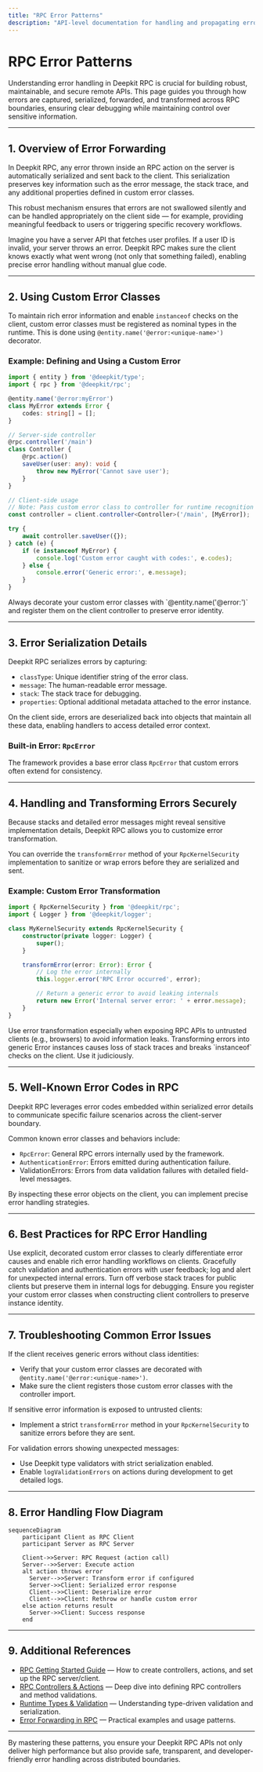 ```yaml
---
title: "RPC Error Patterns"
description: "API-level documentation for handling and propagating errors in RPC APIs, including error serialization, well-known error codes, and custom exception handling patterns."
---
```


# RPC Error Patterns

Understanding error handling in Deepkit RPC is crucial for building robust, maintainable, and secure remote APIs. This page guides you through how errors are captured, serialized, forwarded, and transformed across RPC boundaries, ensuring clear debugging while maintaining control over sensitive information.

---

## 1. Overview of Error Forwarding

In Deepkit RPC, any error thrown inside an RPC action on the server is automatically serialized and sent back to the client. This serialization preserves key information such as the error message, the stack trace, and any additional properties defined in custom error classes.

This robust mechanism ensures that errors are not swallowed silently and can be handled appropriately on the client side — for example, providing meaningful feedback to users or triggering specific recovery workflows.

<!-- Storytelling context -->
Imagine you have a server API that fetches user profiles. If a user ID is invalid, your server throws an error. Deepkit RPC makes sure the client knows exactly what went wrong (not only that something failed), enabling precise error handling without manual glue code.

---

## 2. Using Custom Error Classes

To maintain rich error information and enable `instanceof` checks on the client, custom error classes must be registered as nominal types in the runtime. This is done using `@entity.name('@error:<unique-name>')` decorator.

### Example: Defining and Using a Custom Error

```typescript
import { entity } from '@deepkit/type';
import { rpc } from '@deepkit/rpc';

@entity.name('@error:myError')
class MyError extends Error {
    codes: string[] = [];
}

// Server-side controller
@rpc.controller('/main')
class Controller {
    @rpc.action()
    saveUser(user: any): void {
        throw new MyError('Cannot save user');
    }
}

// Client-side usage
// Note: Pass custom error class to controller for runtime recognition
const controller = client.controller<Controller>('/main', [MyError]);

try {
    await controller.saveUser({});
} catch (e) {
    if (e instanceof MyError) {
        console.log('Custom error caught with codes:', e.codes);
    } else {
        console.error('Generic error:', e.message);
    }
}
```

<Check>
Always decorate your custom error classes with `@entity.name('@error:<unique-name>')` and register them on the client controller to preserve error identity.
</Check>

---

## 3. Error Serialization Details

Deepkit RPC serializes errors by capturing:

- `classType`: Unique identifier string of the error class.
- `message`: The human-readable error message.
- `stack`: The stack trace for debugging.
- `properties`: Optional additional metadata attached to the error instance.

On the client side, errors are deserialized back into objects that maintain all these data, enabling handlers to access detailed error context.

### Built-in Error: `RpcError`

The framework provides a base error class `RpcError` that custom errors often extend for consistency.


---

## 4. Handling and Transforming Errors Securely

Because stacks and detailed error messages might reveal sensitive implementation details, Deepkit RPC allows you to customize error transformation.

You can override the `transformError` method of your `RpcKernelSecurity` implementation to sanitize or wrap errors before they are serialized and sent.

### Example: Custom Error Transformation

```typescript
import { RpcKernelSecurity } from '@deepkit/rpc';
import { Logger } from '@deepkit/logger';

class MyKernelSecurity extends RpcKernelSecurity {
    constructor(private logger: Logger) {
        super();
    }

    transformError(error: Error): Error {
        // Log the error internally
        this.logger.error('RPC Error occurred', error);

        // Return a generic error to avoid leaking internals
        return new Error('Internal server error: ' + error.message);
    }
}
```

<Tip>
Use error transformation especially when exposing RPC APIs to untrusted clients (e.g., browsers) to avoid information leaks.
</Tip>

<Warning>
Transforming errors into generic Error instances causes loss of stack traces and breaks `instanceof` checks on the client.
Use it judiciously.
</Warning>

---

## 5. Well-Known Error Codes in RPC

Deepkit RPC leverages error codes embedded within serialized error details to communicate specific failure scenarios across the client-server boundary.

Common known error classes and behaviors include:

- `RpcError`: General RPC errors internally used by the framework.
- `AuthenticationError`: Errors emitted during authentication failure.
- ValidationErrors: Errors from data validation failures with detailed field-level messages.

By inspecting these error objects on the client, you can implement precise error handling strategies.

---

## 6. Best Practices for RPC Error Handling

<AccordionGroup title="Best Practices">
<Accordion title="Use Explicit Error Types">
Use explicit, decorated custom error classes to clearly differentiate error causes and enable rich error handling workflows on clients.
</Accordion>
<Accordion title="Handle Expected vs Unexpected Errors Differently">
Gracefully catch validation and authentication errors with user feedback; log and alert for unexpected internal errors.
</Accordion>
<Accordion title="Keep Error Messages Concise for Clients">
Turn off verbose stack traces for public clients but preserve them in internal logs for debugging.
</Accordion>
<Accordion title="Always Register Custom Error Classes on Client">
Ensure you register your custom error classes when constructing client controllers to preserve instance identity.
</Accordion>
</AccordionGroup>

---

## 7. Troubleshooting Common Error Issues

<Tip>
If the client receives generic errors without class identities:
</Tip>

- Verify that your custom error classes are decorated with `@entity.name('@error:<unique-name>')`.
- Make sure the client registers those custom error classes with the controller import.

<Tip>
If sensitive error information is exposed to untrusted clients:
</Tip>

- Implement a strict `transformError` method in your `RpcKernelSecurity` to sanitize errors before they are sent.

<Tip>
For validation errors showing unexpected messages:
</Tip>

- Use Deepkit type validators with strict serialization enabled.
- Enable `logValidationErrors` on actions during development to get detailed logs.

---

## 8. Error Handling Flow Diagram

```mermaid
sequenceDiagram
    participant Client as RPC Client
    participant Server as RPC Server

    Client->>Server: RPC Request (action call)
    Server-->>Server: Execute action
    alt action throws error
      Server-->>Server: Transform error if configured
      Server->>Client: Serialized error response
      Client-->>Client: Deserialize error
      Client-->>Client: Rethrow or handle custom error
    else action returns result
      Server->>Client: Success response
    end
```

---

## 9. Additional References

- [RPC Getting Started Guide](./rpc-getting-started.md) — How to create controllers, actions, and set up the RPC server/client.
- [RPC Controllers & Actions](./rpc-controllers.md) — Deep dive into defining RPC controllers and method validations.
- [Runtime Types & Validation](../../concepts/data-modeling-and-validation/runtime-types-and-reflection.md) — Understanding type-driven validation and serialization.
- [Error Forwarding in RPC](./rpc/errors.md) — Practical examples and usage patterns.

---

By mastering these patterns, you ensure your Deepkit RPC APIs not only deliver high performance but also provide safe, transparent, and developer-friendly error handling across distributed boundaries.
